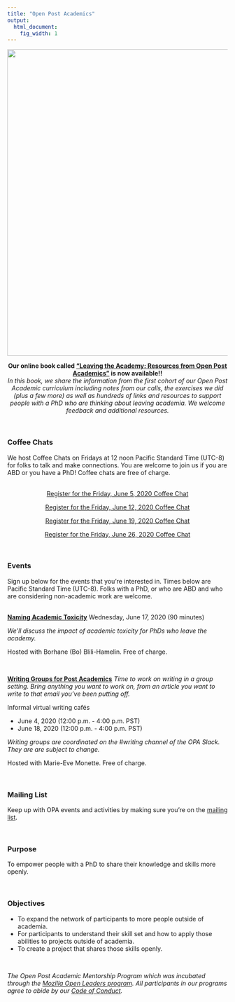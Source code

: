 ```yaml
---
title: "Open Post Academics"
output:
  html_document:
    fig_width: 1
---
```

<img src="images/BD_FLAME_Header.jpg" width="700px">



<center> **Our online book called ["Leaving the Academy: Resources from Open Post Academics"](http://book.openpostac.org/index.html) is now available!!**</center> 

<center> *In this book, we share the information from the first cohort of our Open Post Academic curriculum including notes from our calls, the exercises we did (plus a few more) as well as hundreds of links and resources to support people with a PhD who are thinking about leaving academia. We welcome feedback and additional resources.* </center> 
<br> 

### Coffee Chats 

We host Coffee Chats on Fridays at 12 noon Pacific Standard Time (UTC-8) for folks to talk and make connections. You are welcome to join us if you are ABD or you have a PhD! Coffee chats are free of charge.   
<br>
<center> 
[Register for the Friday, June 5, 2020 Coffee Chat](https://us02web.zoom.us/meeting/register/tZYld--uqTojEt0ZZ7P7C5_fMV91IekroDwz)

[Register for the Friday, June 12, 2020 Coffee Chat](https://us02web.zoom.us/j/81023421807?pwd=SzJTcHVhTTRyN2Y1QU9iWUFuVnFVQT09) 

[Register for the Friday, June 19, 2020 Coffee Chat](https://us02web.zoom.us/meeting/register/tZwrdOmvrDkrH9I4kb9_y9ThhA-Nr_iIipd4)

[Register for the Friday, June 26, 2020 Coffee Chat](https://us02web.zoom.us/meeting/register/tZcvf-mrqTwtGdHnHJCvf-tGL3_3vIHGqTtH)

</center>
<br>

### Events

Sign up below for the events that you're interested in. Times below are Pacific Standard Time (UTC-8). Folks with a PhD, or who are ABD and who are considering non-academic work are welcome. 

<br>
**[Naming Academic Toxicity](https://us02web.zoom.us/j/83012119101?pwd=UUtjdFFPNXY1ZXNJT1NDdkRhK1liQT09)** 
Wednesday, June 17, 2020 (90 minutes) 

*We’ll discuss the impact of academic toxicity for PhDs who leave the academy.* 

Hosted with Borhane (Bo) Blili-Hamelin. Free of charge. 

<br>

**[Writing Groups for Post Academics](https://forms.gle/nvLoStXH96evQSJM8)** 
*Time to work on writing in a group setting. Bring anything you want to work on, from an article you want to write to that email you’ve been putting off.* 

Informal virtual writing cafés 

* June 4, 2020  (12:00 p.m. - 4:00 p.m. PST)
* June 18, 2020  (12:00 p.m. - 4:00 p.m. PST)

*Writing groups are coordinated on the #writing channel of the OPA Slack. They are are subject to change.* 

Hosted with Marie-Eve Monette. Free of charge. 


<br>

### Mailing List

Keep up with OPA events and activities by making sure you're on the [mailing list](https://mailchi.mp/2932ae7328f2/opa).   

<br>

### Purpose 
To empower people with a PhD to share their knowledge and skills more openly. 

<br>

### Objectives 

- To expand the network of participants to more people outside of academia. 
- For participants to understand their skill set and how to apply those abilities to projects outside of academia.
- To create a project that shares those skills openly. 

<br>

*The Open Post Academic Mentorship Program which was incubated through the [Mozilla Open Leaders program](https://foundation.mozilla.org/en/opportunity/mozilla-open-leaders/open-leaders-x/participants/). All participants in our programs agree to abide by our [Code of Conduct](https://docs.google.com/document/d/e/2PACX-1vSDndyEifMT03KAXBs22KHpFRWOa4Gld5vEOoKdcRmyDzQrrsktelKa1jRf9_JeYrC18cjEvce_i3Ri/pub).* 
